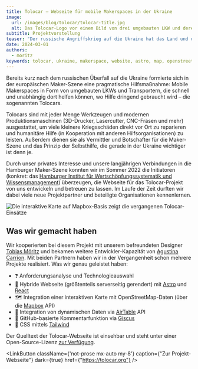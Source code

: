 ```yaml
---
title: Tolocar – Webseite für mobile Makerspaces in der Ukraine
image:
  url: /images/blog/tolocar/tolocar-title.jpg
  alt: Das Tolocar-Logo vor einem Bild von drei umgebauten LKW und deren Besatzung.
subtitle: Projektvorstellung
teaser: "Der russische Angriffskrieg auf die Ukraine hat das Land und die Menschen schwer gezeichnet. Die mobilen Makerspaces namens Tolocar versuchen vor Ort zu reparieren und neue Maker auszubilden. Wir durften die Webseite dafür bauen."
date: 2024-03-01
authors:
  - moritz
keywords: tolocar, ukraine, makerspace, website, astro, map, openstreetmap, open-source
---
```


Bereits kurz nach dem russischen Überfall auf die Ukraine formierte sich in der europäischen Maker-Szene eine pragmatische Hilfsmaßnahme: Mobile Makerspaces in Form von umgebauten LKWs und Transportern, die schnell und unabhängig dort helfen können, wo Hilfe dringend gebraucht wird – die sogenannten Tolocars.

Tolocars sind mit jeder Menge Werkzeugen und modernen Produktionsmaschinen (3D-Drucker, Lasercutter, CNC-Fräsen und mehr) ausgestattet, um viele kleinere Kriegsschäden direkt vor Ort zu reparieren und humanitäre Hilfe (in Kooperation mit anderen Hilfsorganisationen) zu leisten. Außerdem dienen sie als Vermittler und Botschafter für die Maker-Szene und das Prinzip der Selbsthilfe, die gerade in der Ukraine wichtiger ist denn je.

Durch unser privates Interesse und unsere langjährigen Verbindungen in die Hamburger Maker-Szene konnten wir im Sommer 2022 die Initiatoren (konkret: das [Hamburger Institut für Wertschöpfungssystematik und Wissensmanagement](https://www.hiww.de/)) überzeugen, die Webseite für das Tolocar-Projekt von uns entwickeln und betreuen zu lassen. Im Laufe der Zeit durften wir dabei viele neue Projektpartner und beteiligte Organisationen kennenlernen.

![Die interaktive Karte auf Mapbox-Basis zeigt die vergangenen Tolocar-Einsätze](/images/blog/tolocar/tolocar-map.jpg)

## Was wir gemacht haben
Wir kooperierten bei diesem Projekt mit unserem befreundeten Designer [Tobias Möritz](https://moeritz.io/) und bekamen weitere Entwickler-Kapazität von [Agustina Carrion](https://github.com/Agustina-Carrion). Mit beiden Partnern haben wir in der Vergangenheit schon mehrere Projekte realisiert. Was wir genau geleistet haben:

- ❓ Anforderungsanalyse und Technologieauswahl
- 🎨 Hybride Webseite (größtenteils serverseitig gerendert) mit [Astro](https://astro.build/) und [React](https://react.dev/)
- 🗺️ Integration einer interaktiven Karte mit OpenStreetMap-Daten (über die [Mapbox](https://www.mapbox.com/) API)
- 🧮 Integration von dynamischen Daten via [AirTable](https://www.airtable.com) API
- 💬 GitHub-basierte Kommentarfunktion via [Giscus](https://github.com/giscus/giscus)
- 💅 CSS mittels [Tailwind](https://tailwindcss.com/)

Der Quelltext der Tolocar-Webseite ist einsehbar und steht unter einer Open-Source-Lizenz [zur Verfügung](https://github.com/tolocar-project/website).

<LinkButton
  className={'not-prose mx-auto my-8'}
  caption={"Zur Projekt-Webseite"}
  dark={true}
  href={"https://tolocar.org"}
/>
